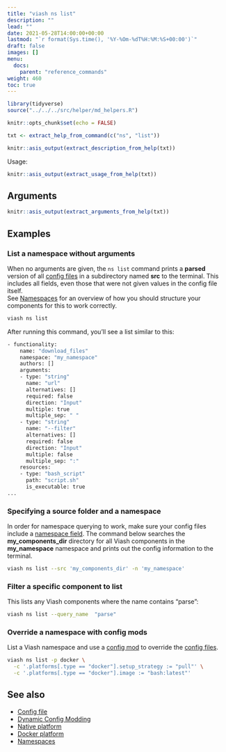 ```yaml
---
title: "viash ns list"
description: ""
lead: ""
date: 2021-05-28T14:00:00+00:00
lastmod: "`r format(Sys.time(), '%Y-%Om-%dT%H:%M:%S+00:00')`"
draft: false
images: []
menu:
  docs:
    parent: "reference_commands"
weight: 460
toc: true
---
```


```r
library(tidyverse)
source("../../../src/helper/md_helpers.R")

knitr::opts_chunk$set(echo = FALSE)

txt <- extract_help_from_command(c("ns", "list"))
```

```r
knitr::asis_output(extract_description_from_help(txt))
```

Usage: 
```r
knitr::asis_output(extract_usage_from_help(txt))
```
## Arguments 

```r
knitr::asis_output(extract_arguments_from_help(txt))
```

## Examples

### List a namespace without arguments

When no arguments are given, the `ns list` command prints a **parsed** version of all [config files](/docs/reference_config/config) in a subdirectory named **src** to the terminal. 
This includes all fields, even those that were not given values in the config file itself.  
See [Namespaces](/docs/projects/namespaces) for an overview of how you should structure your components for this to work correctly.

```bash
viash ns list
```

After running this command, you'll see a list similar to this:

```bash
- functionality:
    name: "download_files"
    namespace: "my_namespace"
    authors: []
    arguments:
    - type: "string"
      name: "url"
      alternatives: []
      required: false
      direction: "Input"
      multiple: true
      multiple_sep: " "
    - type: "string"
      name: "--filter"
      alternatives: []
      required: false
      direction: "Input"
      multiple: false
      multiple_sep: ":"
    resources:
    - type: "bash_script"
      path: "script.sh"
      is_executable: true
...
```

### Specifying a source folder and a namespace

In order for namespace querying to work, make sure your config files include a [namespace field](/docs/reference_config/functionality/#namespace-string). 
The command below searches the **my_components_dir** directory for all Viash components in the **my_namespace** namespace and prints out the config information to the terminal.

```bash
viash ns list --src 'my_components_dir' -n 'my_namespace'
```

### Filter a specific component to list

This lists any Viash components where the name contains "parse":

```bash
viash ns list --query_name  "parse"
```

### Override a namespace with config mods

List a Viash namespace and use a [config mod](/docs/advanced/config_mods) to override the [config files](/docs/reference_config/config).

```bash
viash ns list -p docker \
  -c '.platforms[.type == "docker"].setup_strategy := "pull"' \
  -c '.platforms[.type == "docker"].image := "bash:latest"'
```

## See also

- [Config file](/docs/reference_config/config)
- [Dynamic Config Modding](/docs/advanced/config_mods)
- [Native platform](/docs/reference_config/platform-native)
- [Docker platform](/docs/reference_config/platform-docker)
- [Namespaces](/docs/projects/namespaces)